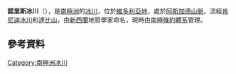 '''諾里斯冰川'''（{{lang-en|Norris Glacier}}），是[[南極洲|南極洲]]的[[冰川|冰川]]，位於[[維多利亞地|維多利亞地]]，處於[[阿斯加德山脈|阿斯加德山脈]]，流經[[肯尼迪冰川|肯尼迪冰川]]和[[達比山|達比山]]，由[[新西蘭|新西蘭]]地質學家命名，現時由[[南極條約體系|南極條約體系]]管理。

{{coord|77|40|S|162|12|E|||display=title}}

==參考資料==
{{usgs-gazetteer}}

{{DEFAULTSORT:Norris Glacier}}
[[Category:南極洲冰川|Category:南極洲冰川]]


{{McMurdoDryValleys-geo-stub}}